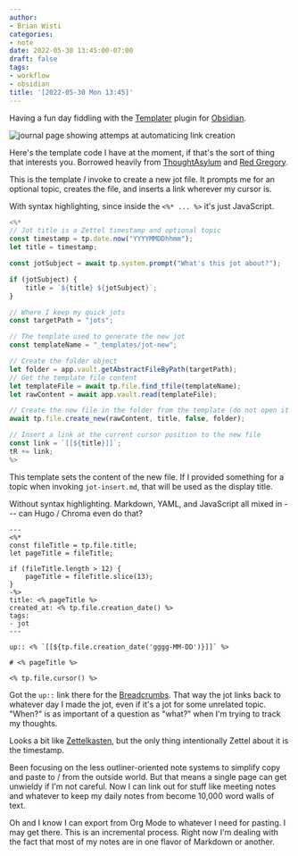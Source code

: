 ```yaml
---
author:
- Brian Wisti
categories:
- note
date: 2022-05-30 13:45:00-07:00
draft: false
tags:
- workflow
- obsidian
title: '[2022-05-30 Mon 13:45]'
---
```


Having a fun day fiddling with the [Templater][templater] plugin for
[Obsidian][obsidian].

[obsidian]: https://obsidian.md
[templater]: https://silentvoid13.github.io/Templater/

![journal page showing attemps at automaticing link creation](/img/2022/2022-05-30-obsidian.png)

Here's the template code I have at the moment, if that's the sort of thing that
interests you. Borrowed heavily from [ThoughtAsylum][thought-asylum] and [Red
Gregory][red-gregory].

[thought-asylum]: https://www.thoughtasylum.com/2022/03/29/auto-link-and-generate-page-in-obsidian/
[red-gregory]: https://www.redgregory.com/obsidian-content/2021/11/17/15-templater-commands-for-obsidian

This is the template *I* invoke  to create a new jot file. It prompts me for an
optional topic, creates the file, and inserts a link wherever my cursor is.

With syntax highlighting, since inside the `<%* ... %>` it's just JavaScript.

```js title="jot-insert.md"
<%*
// Jot title is a Zettel timestamp and optional topic
const timestamp = tp.date.now("YYYYMMDDhhmm");
let title = timestamp;

const jotSubject = await tp.system.prompt("What's this jot about?");

if (jotSubject) {
	title = `${title} ${jotSubject}`;
}

// Where I keep my quick jots
const targetPath = "jots";

// The template used to generate the new jot
const templateName = "_templates/jot-new";

// Create the folder object
let folder = app.vault.getAbstractFileByPath(targetPath);
// Get the template file content
let templateFile = await tp.file.find_tfile(templateName);
let rawContent = await app.vault.read(templateFile);

// Create the new file in the folder from the template (do not open it by default)
await tp.file.create_new(rawContent, title, false, folder);

// Insert a link at the current cursor position to the new file
const link = `[[${title}]]`;
tR += link;
%>
```

This template sets the content of the new file. If I provided something for a
topic when invoking `jot-insert.md`, that will be used as the display title.

Without syntax highlighting. Markdown, YAML, and JavaScript all mixed in
--- can Hugo / Chroma even do that?

```text title="jot-new.md"
---
<%*
const fileTitle = tp.file.title;
let pageTitle = fileTitle;

if (fileTitle.length > 12) {
	pageTitle = fileTitle.slice(13);
}
-%>
title: <% pageTitle %>
created_at: <% tp.file.creation_date() %>
tags:
- jot
---

up:: <% `[[${tp.file.creation_date('gggg-MM-DD')}]]` %>

# <% pageTitle %>

<% tp.file.cursor() %>
```

Got the `up::` link there for the [Breadcrumbs][breadcrumbs]. That way the jot
links back to whatever day I made the jot, even if it's a jot for some
unrelated topic. "When?" is as important of a question as "what?" when I'm
trying to track my thoughts.

[breadcrumbs]: https://skepticmystic.github.io/breadcrumbs/

Looks a bit like [Zettelkasten][zettel], but the only thing intentionally
Zettel about it is the timestamp.

Been focusing on the less outliner-oriented note systems to simplify copy and
paste to / from the outside world. But that means a single page can get
unwieldy if I'm not careful. Now I can link out for stuff like meeting notes
and whatever to keep my daily notes from become 10,000 word walls of text.

[zettel]: https://zettelkasten.de

Oh and I know I can export from Org Mode to whatever I need for pasting. I may
get there. This is an incremental process. Right now I'm dealing with the fact
that most of my notes are in one flavor of Markdown or another.
